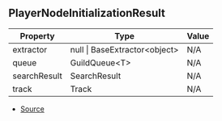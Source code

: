 ## PlayerNodeInitializationResult

| Property | Type | Value |
| ----------- | ----------- | ----------- |
| extractor | null \| BaseExtractor\<object> | N/A |
| queue | GuildQueue\<T> | N/A |
| searchResult | SearchResult | N/A |
| track | Track | N/A |


- [Source](https://github.com/Androz2091/discord-player/blob/451214b/packages/discord-player/src/Player.ts#L17)